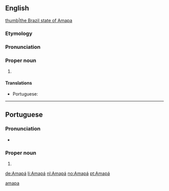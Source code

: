 ==English==

{{wikipedia}}
[[file: Brazil State Amapa.svg|thumb|the Brazil state of Amapa]]
===Etymology===
{{rfe||en}}
===Pronunciation===
{{rfp||en}}
===Proper noun===
{{en-proper noun}}

# {{place:Brazil/state|en|capital=Macapá|region=North Region}}

====Translations====
{{trans-top|a state in northern Brazil}}
* Portuguese: {{t|pt|Amapá|m}}
{{trans-mid}}
{{trans-bottom}}

[[Category:English terms spelled with Á|amapa]]

----

==Portuguese==
===Pronunciation===
* {{IPA|/ɐ.mɐ.ˈpa/|lang=pt}}

===Proper noun===
{{pt-proper noun|m}}

# {{place:Brazil/state|pt|capital=Macapá|region=North Region}}

[[de:Amapá]]
[[li:Amapá]]
[[nl:Amapá]]
[[no:Amapá]]
[[pt:Amapá]]